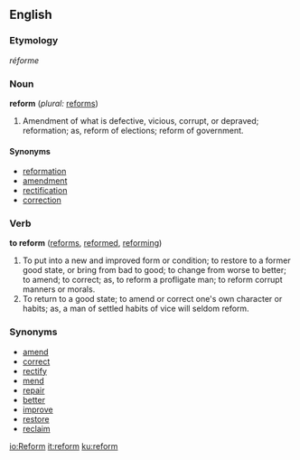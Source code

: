 ==English==

{{webster}}
===Etymology===
{{F.}} ''réforme''

===Noun===
'''reform'''  (''plural:'' [[reforms]])
# Amendment of what is defective, vicious, corrupt, or depraved; reformation; as, reform of elections; reform of government.

====Synonyms====
*[[reformation]]
*[[amendment]]
*[[rectification]]
*[[correction]]

===Verb===
'''to reform'''  ([[reforms]], [[reformed]], [[reforming]])
# To put into a new and improved form or condition; to restore to a former good state, or bring from bad to good; to change from worse to better; to amend; to correct; as, to reform a profligate man; to reform corrupt manners or morals.
# To return to a good state; to amend or correct one's own character or habits; as, a man of settled habits of vice will seldom reform.

===Synonyms===
*[[amend]]
*[[correct]]
*[[rectify]]
*[[mend]]
*[[repair]]
*[[better]]
*[[improve]]
*[[restore]]
*[[reclaim]]

[[io:Reform]]
[[it:reform]]
[[ku:reform]]